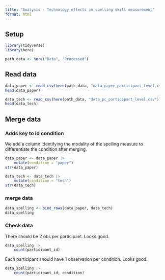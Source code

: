 ```yaml
---
title: "Analysis - Technology effects on spelling skill measurement"
format: html
---
```


## Setup

```r
library(tidyverse)
library(here)
```

```r
path_data <- here("Data", "Processed")
```

## Read data

```r
data_paper <- read_csv(here(path_data, "data_paper_participant_level.csv"))
head(data_paper)
```

```r
data_tech <- read_csv(here(path_data, "data_pc_participant_level.csv"))
head(data_tech)
```

## Merge data

### Adds key to id condition

We add a column identifying the modality of the spelling measure to 
differentiate the condition after merging.

```r
data_paper <- data_paper |>
    mutate(condition = "paper")
str(data_paper)

data_tech <- data_tech |>
    mutate(condition = "tech")
str(data_tech)
```

### merge data

```r
data_spelling <- bind_rows(data_paper, data_tech)
data_spelling
```

### Check data

There should be 2 obs per participant. Looks good.
```r
data_spelling |>
    count(participant_id)
```

Each participant should have 1 observation per condition. Looks good.
```r
data_spelling |>
    count(participant_id, condition)
```